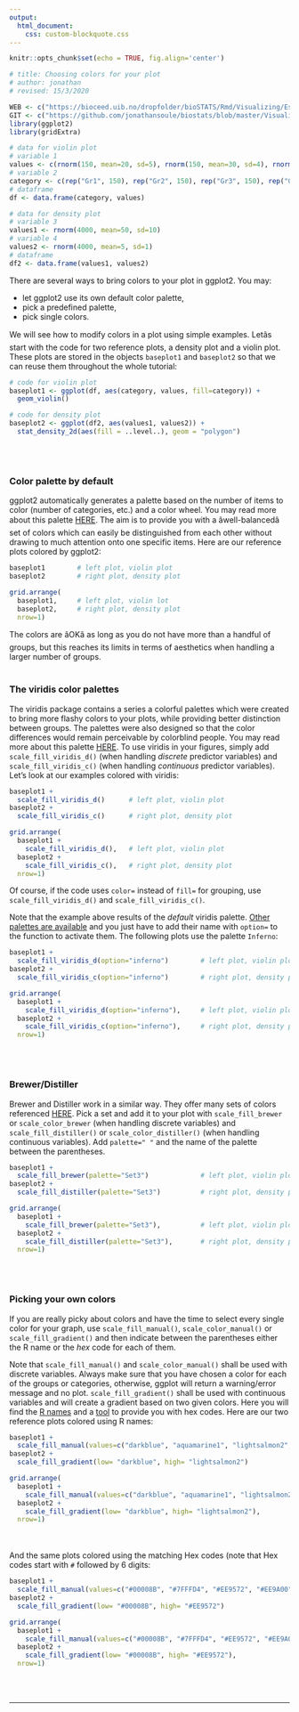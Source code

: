 ```yaml
---
output:
  html_document:
    css: custom-blockquote.css
--- 
```


```r
knitr::opts_chunk$set(echo = TRUE, fig.align='center')

# title: Choosing colors for your plot
# author: jonathan
# revised: 15/3/2020 

WEB <- c("https://bioceed.uib.no/dropfolder/bioSTATS/Rmd/Visualizing/Essential/choosing-colors.html")
GIT <- c("https://github.com/jonathansoule/biostats/blob/master/Visualizing/Essential/choosing-colors.Rmd")
library(ggplot2)
library(gridExtra)

# data for violin plot
# variable 1
values <- c(rnorm(150, mean=20, sd=5), rnorm(150, mean=30, sd=4), rnorm(150, mean=15, 3), rnorm(150, mean=40, sd=5)) 
# variable 2
category <- c(rep("Gr1", 150), rep("Gr2", 150), rep("Gr3", 150), rep("Gr4", 150))
# dataframe
df <- data.frame(category, values)

# data for density plot
# variable 3
values1 <- rnorm(4000, mean=50, sd=10) 
# variable 4
values2 <- rnorm(4000, mean=5, sd=1)
# dataframe
df2 <- data.frame(values1, values2)
```
There are several ways to bring colors to your plot in ggplot2. You may:

+ let ggplot2 use its own default color palette, 
+ pick a predefined palette, 
+ pick single colors.

We will see how to modify colors in a plot using simple examples. Letâs start with the code for two reference plots, a density plot and a violin plot. These plots are stored in the objects `baseplot1` and `baseplot2` so that we can reuse them throughout the whole tutorial:
```r
# code for violin plot
baseplot1 <- ggplot(df, aes(category, values, fill=category)) +
  geom_violin()

# code for density plot
baseplot2 <- ggplot(df2, aes(values1, values2)) +
  stat_density_2d(aes(fill = ..level..), geom = "polygon")

```
<br/><br/>

### Color palette by default

ggplot2 automatically generates a palette based on the number of items to color (number of categories, etc.) and a color wheel. You may read more about this palette [HERE](http://applied-r.com/colors-in-ggplot/){target="_blank"}. The aim is to provide you with a âwell-balancedâ set of colors which can easily be distinguished from each other without drawing to much attention onto one specific items. Here are our reference plots colored by ggplot2:
```r
baseplot1        # left plot, violin plot
baseplot2        # right plot, density plot
```
```r
grid.arrange(
  baseplot1,     # left plot, violin lot
  baseplot2,     # right plot, density plot
  nrow=1)
```
The colors are âOKâ as long as you do not have more than a handful of groups, but this reaches its limits in terms of aesthetics when handling a larger number of groups.
<br/><br/>

### The viridis color palettes

The viridis package contains a series a colorful palettes which were created to bring more flashy colors to your plots, while providing better distinction between groups. The palettes were also designed so that the color differences would remain perceivable by colorblind people. You may read more about this palette [HERE](https://cran.r-project.org/web/packages/viridis/vignettes/intro-to-viridis.html){target="_blank"}.
To use viridis in your figures, simply add `scale_fill_viridis_d()` (when handling *discrete* predictor variables) and `scale_fill_viridis_c()` (when handling *continuous* predictor variables). Let's look at our examples colored with viridis:
```r
baseplot1 + 
  scale_fill_viridis_d()      # left plot, violin plot
baseplot2 + 
  scale_fill_viridis_c()      # right plot, density plot
```
```r
grid.arrange(
  baseplot1 + 
    scale_fill_viridis_d(),   # left plot, violin plot
  baseplot2 + 
    scale_fill_viridis_c(),   # right plot, density plot
  nrow=1)
```
Of course, if the code uses `color=` instead of `fill=` for grouping, use `scale_fill_viridis_d()` and `scale_fill_viridis_c()`.

Note that the example above results of the *default* viridis palette. [Other palettes are available](https://cran.r-project.org/web/packages/viridis/vignettes/intro-to-viridis.html#the-color-scales){target="_blank"} and you just have to add their name with `option=` to the function to activate them. The following plots use the palette `Inferno`:
```r
baseplot1 +
  scale_fill_viridis_d(option="inferno")        # left plot, violin plot
baseplot2 +
  scale_fill_viridis_c(option="inferno")        # right plot, density plot
```
```r
grid.arrange(
  baseplot1 +
    scale_fill_viridis_d(option="inferno"),     # left plot, violin plot
  baseplot2 +
    scale_fill_viridis_c(option="inferno"),     # right plot, density plot
  nrow=1)
```
<br/><br/>

### Brewer/Distiller

Brewer and Distiller work in a similar way. They offer many sets of colors referenced [HERE](https://www.sthda.com/sthda/RDoc/images/rcolorbrewer.png){target="_blank"}. Pick a set and add it to your plot with `scale_fill_brewer` or `scale_color_brewer` (when handling discrete variables) and `scale_fill_distiller()` or `scale_color_distiller()` (when handling continuous variables). Add `palette=" "` and the name of the palette between the parentheses. 

```r
baseplot1 + 
  scale_fill_brewer(palette="Set3")             # left plot, violin plot
baseplot2 +
  scale_fill_distiller(palette="Set3")          # right plot, density plot
```
```r
grid.arrange(
  baseplot1 +
    scale_fill_brewer(palette="Set3"),          # left plot, violin plot
  baseplot2 +
    scale_fill_distiller(palette="Set3"),       # right plot, density plot
  nrow=1)
```
<br/><br/>

### Picking your own colors 

If you are really picky about colors and have the time to select every single color for your graph, use `scale_fill_manual()`, `scale_color_manual()` or `scale_fill_gradient()` and then indicate between the parentheses either the R name or the *hex* code for each of them. 

Note that `scale_fill_manual()` and `scale_color_manual()` shall be used with discrete variables. Always make sure that you have chosen a color for each of the groups or categories, otherwise, ggplot will return a warning/error message and no plot. `scale_fill_gradient()` shall be used with continuous variables and will create a gradient based on two given colors. Here you will find the [R names](http://www.stat.columbia.edu/~tzheng/files/Rcolor.pdf){target="_blank"} and a [tool](https://htmlcolorcodes.com/) to provide you with hex codes.
Here are our two reference plots colored using R names:
```r
baseplot1 +
  scale_fill_manual(values=c("darkblue", "aquamarine1", "lightsalmon2", "orange2"))    # left plot, violin plot
baseplot2 +
  scale_fill_gradient(low= "darkblue", high= "lightsalmon2")                           # right plot, density plot
```
```r
grid.arrange(
  baseplot1 +
    scale_fill_manual(values=c("darkblue", "aquamarine1", "lightsalmon2", "orange2")), # left plot, violin plot
  baseplot2 +
    scale_fill_gradient(low= "darkblue", high= "lightsalmon2"),                        # right plot, density plot
  nrow=1)
```
<br/><br/>
And the same plots colored using the matching Hex codes (note that Hex codes start with `#` followed by 6 digits:
```r
baseplot1 +
  scale_fill_manual(values=c("#00008B", "#7FFFD4", "#EE9572", "#EE9A00"))              # left plot, violin plot
baseplot2 +
  scale_fill_gradient(low= "#00008B", high= "#EE9572")                                 # right plot, density plot
```
```r
grid.arrange(
  baseplot1 +
    scale_fill_manual(values=c("#00008B", "#7FFFD4", "#EE9572", "#EE9A00")),           # left plot, violin plot
  baseplot2 +
    scale_fill_gradient(low= "#00008B", high= "#EE9572"),                              # right plot, density plot
  nrow=1)
```
<br/><br/>

***
<!-- UNCOMMENT TO ACTIVATE
Get the Rmarkdown file corresponding to this page on [GitHub](`r GIT`){target="_blank"}.
-->
